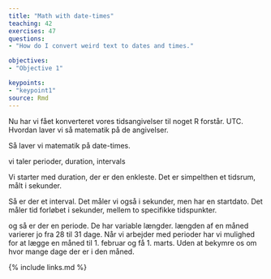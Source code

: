 ```yaml
---
title: "Math with date-times"
teaching: 42
exercises: 47
questions: 
- "How do I convert weird text to dates and times."

objectives:
- "Objective 1"

keypoints:
- "keypoint1"
source: Rmd
---
```

Nu har vi fået konverteret vores tidsangivelser til noget R forstår. UTC. Hvordan laver vi så matematik på de angivelser.

Så laver vi matematik på date-times.

vi taler perioder, duration, intervals

Vi starter med duration, der er den enkleste. Det er simpelthen et tidsrum, 
målt i sekunder.

Så er der et interval. Det måler vi også i sekunder, men har en startdato.
Det måler tid forløbet i sekunder, mellem to specifikke tidspunkter.



og så er der en periode.
De har variable længder. længden af en måned varierer jo fra 28 til 31 dage.
Når vi arbejder med perioder har vi mulighed for at lægge en måned til 1. februar
og få 1. marts. Uden at bekymre os om hvor mange dage der er i den måned.




{% include links.md %}